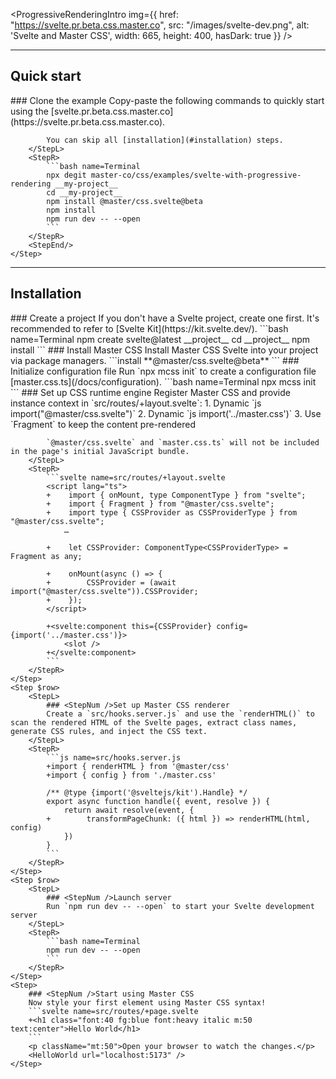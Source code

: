 <ProgressiveRenderingIntro img={{
    href: "https://svelte.pr.beta.css.master.co",
    src: "/images/svelte-dev.png",
    alt: 'Svelte and Master CSS',
    width: 665, height: 400, hasDark: true }} />

---

## Quick start
<StepSection>
    <Step $row>
        <StepL>
            ### <StepNum />Clone the example
            Copy-paste the following commands to quickly start using the [svelte.pr.beta.css.master.co](https://svelte.pr.beta.css.master.co).

            You can skip all [installation](#installation) steps.
        </StepL>
        <StepR>
            ```bash name=Terminal
            npx degit master-co/css/examples/svelte-with-progressive-rendering __my-project__
            cd __my-project__
            npm install @master/css.svelte@beta
            npm install
            npm run dev -- --open
            ```
        </StepR>
        <StepEnd/>
    </Step>
</StepSection>

---

## Installation

<StepSection>
    <Step $row>
        <StepL>
            ### <StepNum />Create a project
            If you don't have a Svelte project, create one first. It's recommended to refer to [Svelte Kit](https://kit.svelte.dev/).
        </StepL>
        <StepR>
            ```bash name=Terminal
            npm create svelte@latest __project__
            cd __project__
            npm install
            ```
        </StepR>
    </Step>
    <Step $row>
        <StepL>
            ### <StepNum />Install Master CSS
            Install Master CSS Svelte into your project via package managers.
        </StepL>
        <StepR>
            ```install
            **@master/css.svelte@beta**
            ```
        </StepR>
    </Step>
    <Step $row>
        <StepL>
            ### <StepNum />Initialize configuration file
            Run `npx mcss init` to create a configuration file [master.css.ts](/docs/configuration).
        </StepL>
        <StepR>
            ```bash name=Terminal
            npx mcss init
            ```
        </StepR>
    </Step>
    <Step $row>
        <StepL>
            ### <StepNum />Set up CSS runtime engine
            Register Master CSS and provide instance context in `src/routes/+layout.svelte`:
            1. Dynamic `js import("@master/css.svelte")`
            2. Dynamic `js import('../master.css')`
            3. Use `Fragment` to keep the content pre-rendered
            
            `@master/css.svelte` and `master.css.ts` will not be included in the page's initial JavaScript bundle.
        </StepL>
        <StepR>
            ```svelte name=src/routes/+layout.svelte
            <script lang="ts">
            +    import { onMount, type ComponentType } from "svelte";
            +    import { Fragment } from "@master/css.svelte";
            +    import type { CSSProvider as CSSProviderType } from "@master/css.svelte";
                …

            +    let CSSProvider: ComponentType<CSSProviderType> = Fragment as any;

            +    onMount(async () => {
            +        CSSProvider = (await import("@master/css.svelte")).CSSProvider;
            +    });
            </script>

            +<svelte:component this={CSSProvider} config={import('../master.css')}>
                <slot />
            +</svelte:component>
            ```
        </StepR>
    </Step>
    <Step $row>
        <StepL>
            ### <StepNum />Set up Master CSS renderer
            Create a `src/hooks.server.js` and use the `renderHTML()` to scan the rendered HTML of the Svelte pages, extract class names, generate CSS rules, and inject the CSS text.
        </StepL>
        <StepR>
            ```js name=src/hooks.server.js
            +import { renderHTML } from '@master/css'
            +import { config } from './master.css'

            /** @type {import('@sveltejs/kit').Handle} */
            export async function handle({ event, resolve }) {
                return await resolve(event, {
            +        transformPageChunk: ({ html }) => renderHTML(html, config)
                })
            }
            ```
        </StepR>
    </Step>
    <Step $row>
        <StepL>
            ### <StepNum />Launch server
            Run `npm run dev -- --open` to start your Svelte development server
        </StepL>
        <StepR>
            ```bash name=Terminal
            npm run dev -- --open
            ```
        </StepR>
    </Step>
    <Step>
        ### <StepNum />Start using Master CSS
        Now style your first element using Master CSS syntax!
        ```svelte name=src/routes/+page.svelte
        +<h1 class="font:40 fg:blue font:heavy italic m:50 text:center">Hello World</h1>
        ```
        <p className="mt:50">Open your browser to watch the changes.</p>
        <HelloWorld url="localhost:5173" />
    </Step>
</StepSection>
